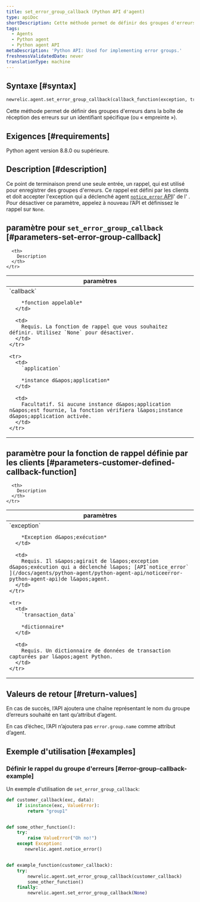 ```yaml
---
title: set_error_group_callback (Python API d'agent)
type: apiDoc
shortDescription: Cette méthode permet de définir des groupes d'erreurs dans la boîte de réception des erreurs sur un identifiant spécifique.
tags:
  - Agents
  - Python agent
  - Python agent API
metaDescription: 'Python API: Used for implementing error groups.'
freshnessValidatedDate: never
translationType: machine
---
```


## Syntaxe [#syntax]

```py
newrelic.agent.set_error_group_callback(callback_function(exception, transaction_data))
```

Cette méthode permet de définir des groupes d&apos;erreurs dans la boîte de réception des erreurs sur un identifiant spécifique (ou « empreinte »).

## Exigences [#requirements]

Python agent version 8.8.0 ou supérieure.

## Description [#description]

Ce point de terminaison prend une seule entrée, un rappel, qui est utilisé pour enregistrer des groupes d&apos;erreurs. Ce rappel est défini par les clients et doit accepter l&apos;exception qui a déclenché agent [`notice_error` API](/docs/agents/python-agent/python-agent-api/noticeerror-python-agent-api)l&apos; de l&apos; . Pour désactiver ce paramètre, appelez à nouveau l’API et définissez le rappel sur `None`.

## paramètre pour `set_error_group_callback` [#parameters-set-error-group-callback]

<table>
  <thead>
    <tr>
      <th width="25%">
        paramètres
      </th>

      <th>
        Description
      </th>
    </tr>
  </thead>

  <tbody>
    <tr>
      <td>
        `callback`

        *fonction appelable*
      </td>

      <td>
        Requis. La fonction de rappel que vous souhaitez définir. Utilisez `None` pour désactiver.
      </td>
    </tr>

    <tr>
      <td>
        `application`

        *instance d&apos;application*
      </td>

      <td>
        Facultatif. Si aucune instance d&apos;application n&apos;est fournie, la fonction vérifiera l&apos;instance d&apos;application activée.
      </td>
    </tr>
  </tbody>
</table>

## paramètre pour la fonction de rappel définie par les clients [#parameters-customer-defined-callback-function]

<table>
  <thead>
    <tr>
      <th width="25%">
        paramètres
      </th>

      <th>
        Description
      </th>
    </tr>
  </thead>

  <tbody>
    <tr>
      <td>
        `exception`

        *Exception d&apos;exécution*
      </td>

      <td>
        Requis. Il s&apos;agirait de l&apos;exception d&apos;exécution qui a déclenché l&apos; [API`notice_error` ](/docs/agents/python-agent/python-agent-api/noticeerror-python-agent-api)de l&apos;agent.
      </td>
    </tr>

    <tr>
      <td>
        `transaction_data`

        *dictionnaire*
      </td>

      <td>
        Requis. Un dictionnaire de données de transaction capturées par l&apos;agent Python.
      </td>
    </tr>
  </tbody>
</table>

## Valeurs de retour [#return-values]

En cas de succès, l’API ajoutera une chaîne représentant le nom du groupe d’erreurs souhaité en tant qu’attribut d’agent.

En cas d’échec, l’API n’ajoutera pas `error.group.name` comme attribut d’agent.

## Exemple d&apos;utilisation [#examples]

### Définir le rappel du groupe d&apos;erreurs [#error-group-callback-example]

Un exemple d&apos;utilisation de `set_error_group_callback`:

```py
def customer_callback(exc, data):
    if isinstance(exc, ValueError):
        return "group1"


def some_other_function():
    try:
        raise ValueError("Oh no!")
    except Exception:
       newrelic.agent.notice_error()


def example_function(customer_callback):
    try:
        newrelic.agent.set_error_group_callback(customer_callback)
        some_other_function()
    finally:
        newrelic.agent.set_error_group_callback(None)
```
